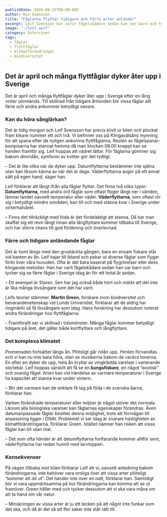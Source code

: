 ```yaml
---
publishDate: 2024-09-15T00:00:00Z
author: Mia Svensson
title: "Fåglarna flyttar tidigare och färre arter anländer"
excerpt: Leif Svensson har varit fågelskådare sedan han var barn och tycker sig se färre fåglar i Sverige idag än för ett tiotal år sedan.
image: "./leif.avif"
category: Intervjuer
tags: 
  - fåglar
  - flyttfåglar
  - klimatförändringar
  - biodiversitet
---
```


## Det är april och många flyttfåglar dyker åter upp i Sverige

Det är april och många flyttfåglar dyker åter upp i Sverige efter en lång vinter utomlands. Till skillnad från tidigare årtionden blir vissa fåglar allt färre och andra ankommer betydligt senare.

### Kan du höra sånglärkan?

Det är tidig morgon och Leif Svensson har precis klivit ur bilen och plockat fram kikare nummer ett och två. Vi befinner oss på Klingavälsåns mynning för att spana efter de nyligen ankomna flyttfåglarna. Resten av fågelspanar-kompisarna har stannat hemma då man klockan 08.00 knappt kan se handen framför sig. Leif hoppas att vädret lättar. För fåglarna gömmer sig bakom dimridån, symfonin av kvitter gör det tydligt.

– Det är lite olika när de dyker upp. Datumflyttarna bestämmer inte själva utan kan liksom känna av när det är dags. Väderflyttarna avgör på ett annat sätt på egen hand, säger han.

Leif förklarar att långt ifrån alla fåglar flyttar. Det finns två olika typer: **Datumflyttarna**, med andra ord fåglar som oftast flyger långt ner i världen, lämnar landet oavsett temperatur eller väder. **Väderflyttarna**, som oftast rör sig i betydligt mindre områden, kan till och med stanna kvar i Sverige under vinterhalvåret.

– Finns det tillräckligt med föda är det fördelaktigt att stanna. Då har man skaffat sig ett revir långt innan alla långflyttare kommer tillbaka till Sverige, och har större chans till god förökning och överlevnad.

### Färre och tidigare anländande fåglar

Det är tomt längs med den grustäckta gången, bara en ensam fiskare står vid kanten av ån. Leif hajar till ibland och pekar ut diverse fåglar som flyger förbi över våra huvuden. Ofta är det bara baserat på flygrörelser eller dess klingande melodier. Han har varit fågelskådare sedan han var barn och tycker sig se färre fåglar i Sverige idag än för ett tiotal år sedan.

– Ett exempel är Staren. Sen har jag också både hört och märkt att det inte är lika många lövsångare som det har varit.

Leifs teorier stämmer. **Martin Green**, forskare inom biodiversitet och bevarandevetenskap vid Lunds Universitet, förklarar att de aldrig har ringmärkt så få lövsångare som idag. Hans forskning har dessutom noterat andra förändringar hos flyttfåglarna.

– Framförallt ser vi skillnad i tidsmönster. Många fåglar kommer betydligt tidigare på året, det gäller både kortflyttare och långflyttare.

### Det komplexa klimatet

Promenaden fortsätter längs ån. Plötsligt går ridån upp. Himlen förvandlas och vi kan nu inte bara höra, utan se musikerna bakom de vackra tonerna. En efter en dyker de upp, hela ån kryllar av vingklädda varelser i varierande storlekar. Leif hoppas särskilt att få se en **kungsfiskare**, en något “exotisk” och ovanlig fågel. Arten kan vid händelse av varmare temperaturer i Sverige ha kapacitet att stanna kvar under vintern.

– Blir det varmare kan de enklare få tag på föda i de svenska åarna, förklarar han.

Varken förändrade temperaturer eller miljöer är något utöver det normala. Liksom alla biologiska varelser kan fåglarnas egenskaper förändras. Även datumanpassade fåglar besitter denna möjlighet, trots att förmågan till anpassning ligger i DNAt. Problemet vi ser idag är snarare hastigheten av klimatförändringarna, förklarar Green. Istället nämner han risken att vissa fåglar kan bli utan mat.

– Det som ofta händer är att datumflyttarna fortfarande kommer alltför sent, väderflyttarna har redan hunnit med larvtoppen.

### Konsekvenser

På vägen tillbaka mot bilen förklarar Leif att vi, oavsett anledning bakom förändringarna, inte behöver vara oroliga över att vissa arter plötsligt “kommer att dö ut”. Det händer inte över en natt, förklarar han. Samtidigt bör vi vara uppmärksamma på hur förändringarna kan komma att se ut framöver. Green håller med och tycker dessutom att vi ska vara måna om att ta hand om vår natur.

– Minskningen av vissa arter är ju ett tecken på att något inte funkar som det ska, och då är det så att fler saker inte står rätt till.